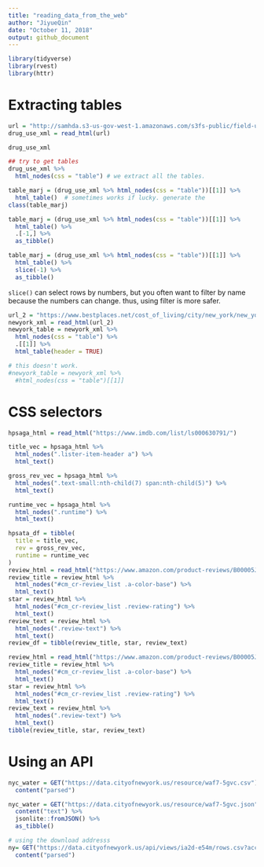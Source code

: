 ```yaml
---
title: "reading_data_from_the_web"
author: "JiyueQin"
date: "October 11, 2018"
output: github_document
---
```


```r
library(tidyverse)
library(rvest)
library(httr)
```

# Extracting tables

```r
url = "http://samhda.s3-us-gov-west-1.amazonaws.com/s3fs-public/field-uploads/2k15StateFiles/NSDUHsaeShortTermCHG2015.htm"
drug_use_xml = read_html(url)

drug_use_xml

## try to get tables
drug_use_xml %>%
  html_nodes(css = "table") # we extract all the tables.

table_marj = (drug_use_xml %>% html_nodes(css = "table"))[[1]] %>%
  html_table()  # sometimes works if lucky. generate the 
class(table_marj) 

table_marj = (drug_use_xml %>% html_nodes(css = "table"))[[1]] %>%
  html_table() %>%
  .[-1,] %>% 
  as_tibble()

table_marj = (drug_use_xml %>% html_nodes(css = "table"))[[1]] %>%
  html_table() %>%
  slice(-1) %>%       
  as_tibble()
```

`slice()` can select rows by numbers, but you often want to filter by name because the numbers can change.
thus, using filter is more safer.
```r
url_2 = "https://www.bestplaces.net/cost_of_living/city/new_york/new_york"
newyork_xml = read_html(url_2)
newyork_table = newyork_xml %>% 
  html_nodes(css = "table") %>%
  .[[1]] %>%  
  html_table(header = TRUE)

# this doesn't work.
#newyork_table = newyork_xml %>% 
  #html_nodes(css = "table")[[1]] 

```
# CSS selectors

```r
hpsaga_html = read_html("https://www.imdb.com/list/ls000630791/")

title_vec = hpsaga_html %>%
  html_nodes(".lister-item-header a") %>%
  html_text()

gross_rev_vec = hpsaga_html %>%
  html_nodes(".text-small:nth-child(7) span:nth-child(5)") %>%
  html_text()

runtime_vec = hpsaga_html %>%
  html_nodes(".runtime") %>%
  html_text()

hpsata_df = tibble(
  title = title_vec,
  rev = gross_rev_vec,
  runtime = runtime_vec
)
review_html = read_html("https://www.amazon.com/product-reviews/B00005JNBQ/ref=cm_cr_arp_d_viewopt_rvwer?ie=UTF8&reviewerType=avp_only_reviews&sortBy=recent&pageNumber=1")
review_title = review_html %>% 
  html_nodes("#cm_cr-review_list .a-color-base") %>% 
  html_text()
star = review_html %>% 
  html_nodes("#cm_cr-review_list .review-rating") %>% 
  html_text()
review_text = review_html %>% 
  html_nodes(".review-text") %>% 
  html_text()
review_df = tibble(review_title, star, review_text)

review_html = read_html("https://www.amazon.com/product-reviews/B00005JNBQ/ref=cm_cr_arp_d_viewopt_rvwer?ie=UTF8&reviewerType=avp_only_reviews&sortBy=recent&pageNumber=2")
review_title = review_html %>% 
  html_nodes("#cm_cr-review_list .a-color-base") %>% 
  html_text()
star = review_html %>% 
  html_nodes("#cm_cr-review_list .review-rating") %>% 
  html_text()
review_text = review_html %>% 
  html_nodes(".review-text") %>% 
  html_text()
tibble(review_title, star, review_text)
```

# Using an API

```r
nyc_water = GET("https://data.cityofnewyork.us/resource/waf7-5gvc.csv") %>% 
  content("parsed")

nyc_water = GET("https://data.cityofnewyork.us/resource/waf7-5gvc.json") %>% 
  content("text") %>%
  jsonlite::fromJSON() %>%
  as_tibble()

# using the download addresss
ny= GET("https://data.cityofnewyork.us/api/views/ia2d-e54m/rows.csv?accessType=DOWNLOAD") %>%
  content("parsed")


```